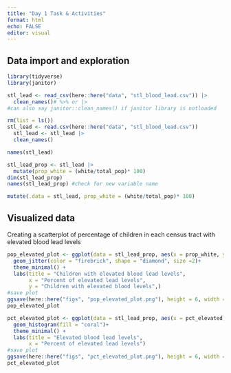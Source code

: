 ```yaml
---
title: "Day 1 Task & Activities"
format: html
echo: FALSE 
editor: visual
---
```


## Data import and exploration

```r
library(tidyverse)
library(janitor)
```

```r
stl_lead <- read_csv(here::here("data", "stl_blood_lead.csv")) |>
  clean_names()# %>% or |>
#can also say janitor::clean_names() if janitor library is notloaded 
```
```r
rm(list = ls())
stl_lead <- read.csv(here::here("data", "stl_blood_lead.csv"))
  stl_lead <- stl_lead |>
  clean_names()

names(stl_lead)
```

```r
stl_lead_prop <- stl_lead |>
  mutate(prop_white = (white/total_pop)* 100)
dim(stl_lead_prop)
names(stl_lead_prop) #check for new variable name

```

```r
mutate(.data = stl_lead, prop_white = (white/total_pop)* 100)
```

## Visualized data
Creating a scatterplot of percentage of children in each census tract with elevated blood lead levels
```r
pop_elevated_plot <- ggplot(data = stl_lead_prop, aes(x = prop_white, y = pct_elevated)) +
  geom_jitter(color = "firebrick", shape = "diamond", size =2)+
  theme_minimal() +
  labs(title = "Children with elevated blood lead levels",
       x = "Percent of elevated lead levels",
       y = "Children with elevated blood levels",)
#save plot
ggsave(here::here("figs", "pop_elevated_plot.png"), height = 6, width = 7)
pop_elevated_plot
```

```r
pct_elevated_plot <- ggplot(data = stl_lead_prop, aes(x = pct_elevated)) +
  geom_histogram(fill = "coral")+
  theme_minimal() +
  labs(title = "Elevated blood lead levels",
       x = "Percent of elevated lead levels")
#save plot
ggsave(here::here("figs", "pct_elevated_plot.png"), height = 6, width = 7)
pct_elevated_plot
```


